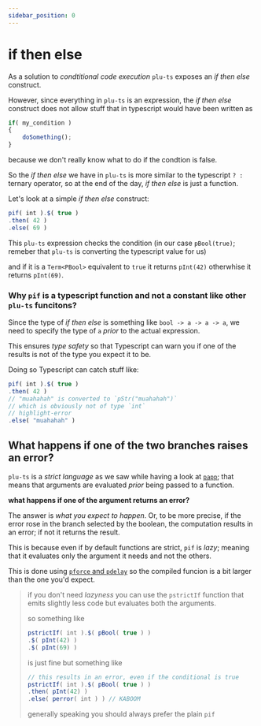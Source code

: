 ```yaml
---
sidebar_position: 0
---
```


# if then else

As a solution to _condtitional code execution_ `plu-ts` exposes an _if then else_ construct.

However, since everything in `plu-ts` is an expression, the _if then else_ construct does not allow stuff that in typescript would have been written as
```ts
if( my_condition )
{
    doSomething();
}
```
because we don't really know what to do if the condtion is false.

So the _if then else_ we have in `plu-ts` is more similar to the typescript ` ? : ` ternary operator, so at the end of the day, _if then else_ is just a function.

Let's look at a simple _if then else_ construct:
```ts
pif( int ).$( true )
.then( 42 )
.else( 69 )
```

This `plu-ts` expression checks the condition (in our case `pBool(true)`; remeber that `plu-ts` is converting the typescript value for us) 

and if it is a `Term<PBool>` equivalent to `true` it returns `pInt(42)` otherwhise it returns `pInt(69)`.

### Why `pif` is a typescript function and not a constant like other `plu-ts` funcitons?

Since the type of _if then else_ is something like `bool -> a -> a -> a`, we need to specify the type of `a` _prior_ to the actual expression.

This ensures _type safety_ so that Typescript can warn you if one of the results is not of the type you expect it to be.

Doing so Typescript can catch stuff like:

```ts
pif( int ).$( true )
.then( 42 )
// "muahahah" is converted to `pStr("muahahah")`
// which is obviously not of type `int`
// highlight-error
.else( "muahahah" )
```

## What happens if one of the two branches raises an error?

`plu-ts` is a _strict language_ as we saw while having a look at [`papp`](../Values/Functions/Function_appliaciton); that means that arguments are evaluated _prior_ being passed to a function.

**what happens if one of the argument returns an error?**

The answer is _what you expect to happen_. Or, to be more precise, if the error rose in the branch selected by the boolean, the computation results in an error; if not it returns the result.

This is because even if by default functions are strict, `pif` is _lazy_; meaning that it evaluates only the argument it needs and not the others.

This is done using [`pforce` and `pdelay`](../Optimizations/pforce%20and%20pdelay) so the compiled funcion is a bit larger than the one you'd expect.

> if you don't need _lazyness_ you can use the `pstrictIf` function that emits slightly less code but evaluates both the arguments.
> 
> so something like
> ```ts
> pstrictIf( int ).$( pBool( true ) )
> .$( pInt(42) )
> .$( pInt(69) )
> ```
> is just fine but something like
> ```ts
> // this results in an error, even if the conditional is true
> pstrictIf( int ).$( pBool( true ) )
> .then( pInt(42) )
> .else( perror( int ) ) // KABOOM
> ```
> generally speaking you should always prefer the plain `pif`